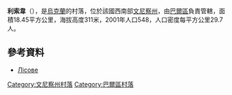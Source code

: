 {{coord|48|49|41|N|27|44|33|E|scale:30000|display=title}}

'''利索韋'''（{{lang-uk|Лісове}}），是[[烏克蘭|烏克蘭]]的村落，位於該國西南部[[文尼察州|文尼察州]]，由[[巴爾區|巴爾區]]負責管轄，面積18.45平方公里，海拔高度311米，2001年人口548，人口密度每平方公里29.7人。

==參考資料==
* [https://web.archive.org/web/20140219111605/http://w1.c1.rada.gov.ua/pls/z7502/A005?rdat1=03.08.2013&rf7571=1393 Лісове]

[[Category:文尼察州村落|Category:文尼察州村落]]
[[Category:巴爾區村落|Category:巴爾區村落]]


{{Vinnytsia-geo-stub}}